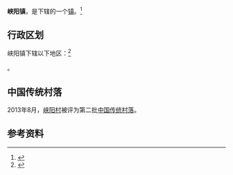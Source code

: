 {{中国乡级行政区
|景观照片文件名 = 201708 Meizhao Station.jpg
|景观照片描述 = [[鹰厦铁路|鹰厦铁路]][[梅照站|梅照站]]
|汉语拼音 = 
|其他语言 = 
|其他语言名称 = 
|旧称 = 
|地名出处 = 
|位置图文件名 = 
|位置图描述 = 
|自定义图片= 
|建置时间 = 
|政府驻地 = 
|毗邻 = 
|总面积 = 
|总人口 = 
|总人口年份 = 
|户籍人口 = 
|户籍人口年份 = 
|常住人口 = 
|常住人口年份 = 
|人口密度 = 
|GDP = 
|GDP年份 = 
|邮政编码 = 
|电话区号 = 599
|官方网站 = 
|网站名称 = 
|35/07/02/104/000}}

'''峡阳镇'''，是{{PRC admin/fullname|35/07/02/104/000|3}}下辖的一个[[行政建制镇|镇]]。<ref>{{PRC admin/ref sgc|{{PRC admin/parent|35/07/02/104/000}}}}</ref>

== 行政区划 ==

峡阳镇下辖以下地区：<ref>{{PRC admin/ref sgc|35/07/02/104/000}}</ref>

{{PRC admin/children|35/07/02/104/000}}。

==中国传统村落==
2013年8月，[[峡阳村|峡阳村]]被评为第二批[[中国传统村落|中国传统村落]]。

== 参考资料 ==

{{reflist}}

{{行政区划小作品}}
{{PRC admin/navcat|35/07/02/104/000}}
